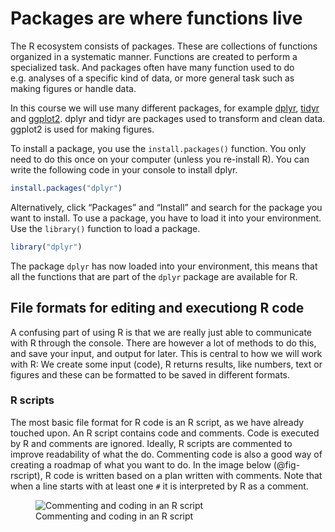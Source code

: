 # Packages are where functions live

The R ecosystem consists of packages. These are collections of functions organized in a systematic manner. Functions are created to perform a specialized task. And packages often have many function used to do e.g. analyses of a specific kind of data, or more general task such as making figures or handle data.

In this course we will use many different packages, for example [dplyr](https://dplyr.tidyverse.org/), [tidyr](https://tidyr.tidyverse.org/) and [ggplot2](https://ggplot2.tidyverse.org/). dplyr and tidyr are packages used to transform and clean data. ggplot2 is used for making figures.

To install a package, you use the `install.packages()` function. You only need to do this once on your computer (unless you re-install R). You can write the following code in your console to install dplyr.

```r
install.packages("dplyr")
```

Alternatively, click "Packages" and "Install" and search for the package you want to install. To use a package, you have to load it into your environment. Use the `library()` function to load a package.

```r
library("dplyr")
```

The package `dplyr` has now loaded into your environment, this means that all the functions that are part of the `dplyr` package are available for R.





## File formats for editing and executiong R code

A confusing part of using R is that we are really just able to communicate with R through the console. There are however a lot of methods to do this, and save your input, and output for later. This is central to how we will work with R: We create some input (code), R returns results, like numbers, text or figures and these can be formatted to be saved in different formats.

### R scripts

The most basic file format for R code is an R script, as we have already touched upon. An R script contains code and comments. Code is executed by R and comments are ignored. Ideally, R scripts are commented to improve readability of what the do. Commenting code is also a good way of creating a roadmap of what you want to do. In the image below (@fig-rscript), R code is written based on a plan written with comments. Note that when a line starts with at least one `#` it is interpreted by R as a comment.     

![Commenting and coding in an R script](images/ch3/03-rscript.gif){#fig-rscript}